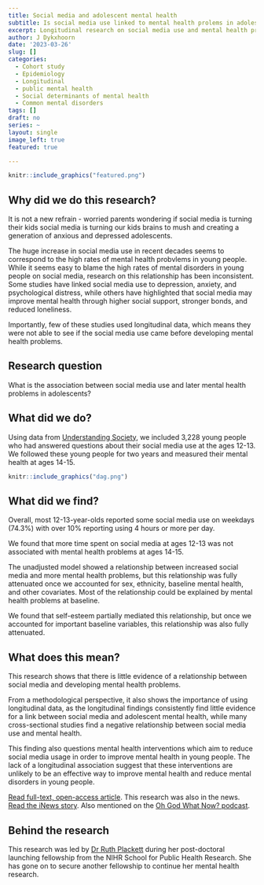 ```yaml
---
title: Social media and adolescent mental health 
subtitle: Is social media use linked to mental health prolems in adolescents? 
excerpt: Longitudinal research on social media use and mental health problems in UK young people
author: J Dykxhoorn
date: '2023-03-26'
slug: []
categories:
  - Cohort study
  - Epidemiology
  - Longitudinal
  - public mental health
  - Social determinants of mental health
  - Common mental disorders
tags: []
draft: no
series: ~
layout: single
image_left: true
featured: true

---
```



```r
knitr::include_graphics("featured.png")
```

## Why did we do this research?
It is not a new refrain - worried parents wondering if social media is turning their kids  social media is turning our kids brains to mush and creating a generation of anxious and depressed adolescents.  

The huge increase in social media use in recent decades seems to correspond to the high rates of mental health probvlems in young people. While it seems easy to blame the high rates of mental disorders in young people on social media, research on this relationship has been inconsistent. Some studies have linked social media use to depression, anxiety, and psychological distress, while others have highlighted that social media may improve mental health through higher social support, stronger bonds, and reduced loneliness. 

Importantly, few of these studies used longitudinal data, which means they were not able to see if the social media use came before developing mental health problems. 

## Research question
What is the association between social media use and later mental health problems in adolescents? 

## What did we do? 
Using data from [Understanding Society](https://www.understandingsociety.ac.uk/), we included 3,228 young people who had answered questions about their social media use at the ages 12-13. We followed these young people for two years and measured their mental health at ages 14-15. 


```r
knitr::include_graphics("dag.png")
```

## What did we find? 
Overall, most 12-13-year-olds reported some social media use on weekdays (74.3%) with over 10% reporting using 4 hours or more per day. 


We found that more time spent on social media at ages 12-13 was not associated with mental health problems at ages 14-15. 

The unadjusted model showed a relationship between increased social media and more mental health problems, but this relationship was fully attenuated once we accounted for sex, ethnicity, baseline mental health, and other covariates. Most of the relationship could be explained by mental health problems at baseline.

We found that self-esteem partially mediated this relationship, but once we accounted for important baseline variables, this relationship was also fully attenuated. 


## What does this mean?
This research shows that there is little evidence of a relationship between social media and developing mental health problems. 

From a methodological perspective, it also shows the importance of using longitudinal data, as the longitudinal findings consistently find little evidence for a link between social media and adolescent mental health, while many cross-sectional studies find a negative relationship between social media use and mental health.

This finding also questions mental health interventions which aim to reduce social media usage in order to improve mental health in young people. The lack of a longitudinal association suggest that these interventions are unlikely to be an effective way to improve mental health and reduce mental disorders in young people. 

[Read full-text, open-access article](https://www.jmir.org/2023/1/e43213). This research was also in the news. [Read the iNews story](https://inews.co.uk/news/science/social-media-not-bad-feared-teen-mental-health-study-2258605). Also mentioned on the [Oh God What Now? podcast](https://lnkd.in/euGhJXtS). 

## Behind the research
This research was led by [Dr Ruth Plackett](https://www.ucl.ac.uk/epidemiology-health-care/ruth-plackett) during her post-doctoral launching fellowship from the NIHR School for Public Health Research. She has gone on to secure another fellowship to continue her mental health research. 

 




